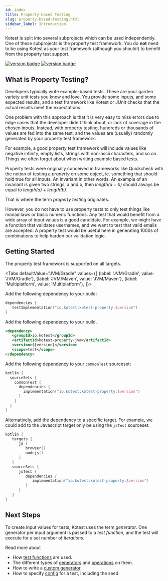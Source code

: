 ```yaml
---
id: index
title: Property-based Testing
slug: property-based-testing.html
sidebar_label: Introduction
---
```




Kotest is split into several subprojects which can be used independently. One of these subprojects is the property test framework.
You do **not** need to be using Kotest as your test framework (although you should!) to benefit from the property test support.

[![version badge](https://img.shields.io/maven-central/v/io.kotest/kotest-property.svg?label=release)](https://search.maven.org/search?q=g:io.kotest)
[![version badge](https://img.shields.io/nexus/s/https/oss.sonatype.org/io.kotest/kotest-framework-engine.svg?label=snapshot)](https://oss.sonatype.org/content/repositories/snapshots/io/kotest/)


## What is Property Testing?

Developers typically write example-based tests. These are your garden variety unit tests you know and love.
You provide some inputs, and some expected results, and a test framework like Kotest or JUnit checks that the actual
results meet the expectations.

One problem with this approach is that it is very easy to miss errors due to edge cases that the developer didn't think about,
or lack of coverage in the chosen inputs. Instead, with property testing, hundreds or thousands of values are fed into the same test,
and the values are (usually) randomly generated by your property test framework.

For example, a good property test framework will include values like negative infinity, empty lists, strings with non-ascii characters, and so on.
Things we often forget about when writing example based tests.

Property tests were originally conceived in frameworks like Quickcheck with the notion of testing a _property_ on some object,
ie. something that should hold true for all inputs. An invariant in other words.  An example of an invariant is given two strings,
a and b, then _length(a + b)_ should always be equal to _length(a) + length(b)_.

That is where the term _property testing_ originates.

However, you do not have to use property tests to only test things like monad laws or basic numeric functions. Any test that
would benefit from a wide array of input values is a good candidate. For example, we might have a function that validates usernames, and we want to test that valid emails are accepted. A property test would be useful here in generating 1000s of combinations to help harden our validation logic.


## Getting Started

The property test framework is supported on all targets.

<Tabs
defaultValue="JVM/Gradle"
values={[
{label: 'JVM/Gradle', value: 'JVM/Gradle'},
{label: 'JVM/Maven', value: 'JVM/Maven'},
{label: 'Multiplatform', value: 'Multiplatform'},
]}>

<TabItem value="JVM/Gradle">

Add the following dependency to your build:

```kotlin
dependencies {
   testImplementation("io.kotest:kotest-property:$version")
}
```

</TabItem>

<TabItem value="JVM/Maven">

Add the following dependency to your build.

```xml
<dependency>
   <groupId>io.kotest</groupId>
   <artifactId>kotest-property-jvm</artifactId>
   <version>${version}</version>
   <scope>test</scope>
</dependency>
```

</TabItem>
<TabItem value="Multiplatform">

   Add the following dependency to your `commonTest` sourceset:

```kotlin
kotlin {
  sourceSets {
    commonTest {
      dependencies {
        implementation("io.kotest:kotest-property:$version")
      }
    }
  }
}
```

Alternatively, add the dependency to a specific target.
   For example, we could add to the Javascript target only be using the `jsTest` sourceset.

```kotlin
kotlin {
   targets {
      js {
         browser()
         nodejs()
      }
   }
   sourceSets {
      jsTest {
         dependencies {
            implementation("io.kotest:kotest-property:$version")
         }
      }
   }
}
```

</TabItem>
</Tabs>



## Next Steps

To create input values for tests, Kotest uses the term _generator_. One generator per input argument is passed to a _test function_,
and the test will execute for a set number of _iterations_.

Read more about

* How [test functions](test_functions.md) are used.
* The different types of [generators](gens.md) and [operations](genops.md) on them.
* How to write a [custom generator](customgens.md).
* How to specify [config](config.md) for a test, including the seed.
